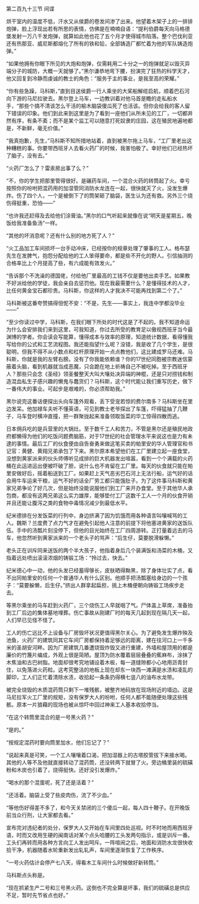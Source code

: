 

第二百九十三节 间谍

烘干室内的温度不低，汗水又从侯爵的卷发间渗了出来。他望着木架子上的一排排炮弹，脸上浮现出若有所思的表情，仿佛是在喃喃自语：“提利伯爵每天向马格德堡发射一万八千发炮弹，就算如此他也花了五个月才使得城市陷落。整个巴伐利亚还有热那亚、威尼斯都熔化了所有的铁和铅，全部铸造厂都忙着为他的军队铸造炮弹。”

“如果他拥有你眼下所见的大炮和炮弹，仅需耗用二十分之一的炮弹就足以毁灭异端分子的城防，大概一天就够了。”黑尔谦恭地弯下腰，扮演完了狂热的科学天才，他又回复到冷静而虔诚的教士的角色：“服务于主的事业，是我至高的荣耀。”

“你有些急躁，马科斯，”直到目送侯爵一行人乘坐的大桨船解缆启航，顺着巴石河向下游的马尼拉驶去。黑尔登上马车，一边教训着对他马首是瞻的走私船水手，“那些个搞不清该怎么干活的榆木脑袋傻瓜死了也活该。但你会给我的客人留下错误的印象。他们到此来到这里是为了看到一座他们从所未见的工厂，一切都井然有序，有条不紊；而不是某个监工可以随意打死奴隶的庄园，这在殖民地遍地都是，不新鲜，毫无价值。”

“我真抱歉，先生，”马科斯不知所措地站着，直到被黑尔拖上马车，“工厂里老出这种糟糕的事。你要带西班牙人去看火药厂的时候，我害怕极了。幸好他们已经热坏了脑子，没有去。”

“火药厂怎么了？雷汞房出事了么？”

“不，你的学生把那里管得很好。是碾药车间，一个混合火药的转筒起了火。幸亏按照你的吩咐把混药用的加湿管同消防水龙连在一起，很快就灭了火，没发生爆炸。伤了四个人，一个是被倒下了的筒架砸了脑袋，医生认为还有救。另外三个烧伤得挺重，恐怕――”

“也许我还赶得及去给他们涂膏油。”黑尔的口气听起来就像在说“明天是星期五，晚饭给我准备鱼汤”一样。

“其他的坏消息呢？还有什么别的地方死了人？”

“火工品加工车间损坏一台手动冲床，已经按你的规章处理了肇事的工人。格布瑟先生在发脾气，抱怨分配给他的工人笨得要命，都是些不开化的野人。引信抽测的合格率比上个月提高了些，有六成能有效发火。”

“告诉那个不洗澡的德国佬，付给他厂里最高的工钱不仅是要他出卖手艺。如果教不好派给他的学徒，我会亲自去惩罚他。现在我最需要什么？是懂得技术的人才，比任何黄金宝石都珍贵。马科斯，你这样的人才我决不可能再找到第二个了。”

马科斯被这番夸赞搞得忸怩不安：“不是，先生――事实上，我连中学都没毕业――”

“至少你读过中学，马科斯，在我们眼下所处的时代这是了不起的。我不知道命运为什么会安排我们来到这里，可我知道，你过去所受的教育足以傲视西班牙当今最渊博的学者。你会读会写能算，懂得成本与效率的原理，知道统计数据，看得懂我写给你的公式和工艺流程图。我还能指望什么呢？没错，我是收了几个学生，是很聪明，但我不得不从小数点和杠杆原理开始一点点教他们，这比建成罗马还难。马科斯，你就是我的左臂右膀。没有了你我能依赖谁？你的17世纪同胞被宗教迷信蒙蔽着头脑，看到机器就当成恶魔，只会跪在地上祈祷自己不被吃掉。至于西班牙人？那些只会念《圣经》领圣餐整天大叫大嚷处决异端的神棍，还是只对捞钱和制造混血私生子感兴趣的懒鬼与蠢货们？马科斯，这个时代能让我们重写历史，做下一番伟大的事业。可起步是艰难的，你必须帮助我。”

黑尔说完这番话便探出头向车篷外观看，丢下受宠若惊的费尔南多？马科斯坐在里边发呆。他加禄车夫听不懂英语，可见到教士老爷探出了车篷，吓得猛抽了几鞭子，马车登时横冲直撞，把一群聚拢起来准备领取饭菜的华工惊得四散而逃。

日本佣兵吃的是兵营里的大锅灶。至于数千工人和苦力，不管是黑尔还是殖民地政府都懒得为他们的吃饭问题费脑筋，对于17世纪的社会管理水平来说这也是力有未逮的事情。最后工厂的伙食便由自告奋勇来做这笔买卖的帕里安的华人管理官和书记官：黄健、黄翔兄弟承包了下来。黑尔原本希望他们在工厂里建立起一座食堂，没想到黄家派来的伙头师傅听见成排的巨大机器发出喧嚣，看到一个个满载的火药桶在此运进运出便被吓破了胆，说什么也不肯留在工厂里。每天的伙食就只能在帕里安做好后，摇着船送到工厂。如果赶上天气恶劣巴石河上无法行船，运气好的话会用牛车运来干粮，运气不好的话全厂劳工都只能饿肚子。为了这件事马科斯和黄家兄弟争论了好几次，但是始终没能说服他们到工厂来开办食堂。至于其他华人承包商，都没有这两兄弟这么实力雄厚，能够垫付工厂这数千工人一个月的伙食开销并且还能让腹泻之类的食物中毒情况减少到最低水平。

纪米德排在分发饭菜的行列中，身边挤满了因为饥饿而用各种语言叫嚷喊骂的工人。魏斯？兰度费了点力气才在避免引起他人注意的前提下将他塞进黄家的送饭队伍。手中的汤瓢片刻没停下，但他的目光始终在工厂四周游转。正打量着远去的马车，他忽然听到黄家派来的一个老头子的骂声：“后生仔，莫要脱滑躲懒。”

老头正在训斥同来送饭的两个半大孩子，他指着身后几个装满饭和汤菜的木桶，又指着远处喷出滚滚浓烟的铸锻工场：“拎过去，快去。”

纪米德心中一动，他的头发已经蓄得够长，皮肤晒得黝黑，除了身体壮实了点，看不出同帕里安的任何一个普通华人有什么区别。他顺手把汤瓢塞给身边的一个孩子：“莫要躲懒，后生仔。”挤出人群拿起扁担，挑上木桶便朝向铸锻工场疾步走去。

等黑尔乘坐的马车赶到火药厂，三个烧伤工人早就咽了气。尸体盖上草席，准备抬到工厂后边的集体墓地埋葬。伤亡事故从刚建厂时的每天几起到现在隔几天一起，人们早已见怪不怪了。

工人的伤亡远比不上设备与厂房毁坏状况更值得黑尔关心。为了避免发生爆炸殃及池鱼，火药厂的建筑同其它车间厂房都保持着足够远的距离，建在往河口上一千多米的圣胡安河畔。因为厂房建筑几番遭烧毁炸毁又进行重建，外墙和屋顶用的都是廉价的竹篾片编成，外观上很是简陋。屋顶为防水覆着层层叠叠的蕉麻布，涂抹了木焦油和古巴树脂。地面却很考究地铺设着木板，每一道缝隙都小心地用沥青封住，以免落进火药粒。这考究整洁的地板上现在却东一块西一滩满是水渍和凌乱的脚印，工人们正忙着清除水渍，收拾起一条条扔得横七竖八的油布水龙带。

被完全烧毁的木质混药筒只剩下一堆残骸，被整齐地码放在现场附近的墙边。这是马尼拉军火工厂里的规矩，没有保罗大人的吩咐，任何人都不能随便处理这些残骸。原本一片狼藉的现场也被从惊吓中回过神来工人基本收拾停当。

“在这个转筒里混合的是一号黑火药？”

“是的。”

“按规定混药时要向筒里加水，他们忘记了？”

“说起来真是可笑，一个工人嚷嚷着口渴，把加湿器上的古塔胶管拔下来接水喝。其他的人等不及他就直接转动了混药筒，还没转两下就冒了火。旁边桶里装的硫磺粉和木炭也引着了，烧得挺快。还好没引发爆炸。”

“喝水的那个混蛋呢，死了还是活着？”

“还活着。脑袋上受了些皮肉伤，流了不少血。”

“等他伤好得差不多了，和今天关禁闭的三个傻瓜一起，每人四十鞭子。在开晚饭前当众行刑，让大家都去看。”

宣布完对违纪者的处分，保罗大人又开始在车间里四处巡视。时不时地而用西班牙语，时而又改用生硬的闽南话对某个点头哈腰的工头发两句指示，或是训斥一番。工头们再转而用各种方言向工人发出呵斥。一阵喧闹之后，地面和消防水龙很快收拾干净，机器随着水轮重新发出轧轧声，车间里逐渐恢复了工作秩序。

“一号火药估计会停产七八天，得看木工车间什么时候做好新转筒。”

马科斯点头称是。

“现在抓紧生产二号和三号黑火药。这倒也不完全算是坏事，我们的硫磺总是供应不足，暂时先节省点也好。”

